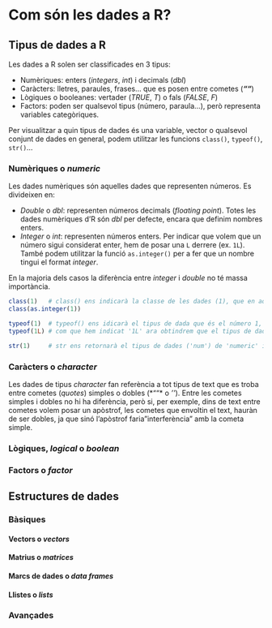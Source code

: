 # Com són les dades a R?

## Tipus de dades a R

Les dades a R solen ser classificades en 3 tipus:

* Numèriques: enters (*integers*, *int*) i decimals (*dbl*)
* Caràcters: lletres, paraules, frases... que es posen entre cometes (**_""_**)
* Lògiques o booleanes: vertader (*TRUE*, *T*) o fals (*FALSE*, *F*)
* Factors: poden ser qualsevol tipus (número, paraula...), però representa variables categòriques.

Per visualitzar a quin tipus de dades és una variable, vector o qualsevol conjunt de dades en general, podem utilitzar les funcions `class()`, `typeof()`, `str()`...

### Numèriques o *numeric*

Les dades numèriques són aquelles dades que representen números. Es divideixen en:

* *Double* o *dbl*: representen números decimals (*floating point*). Totes les dades numèriques d'R són *dbl* per defecte, encara que definim nombres enters.
* *Integer* o *int*: representen números enters. Per indicar que volem que un número sigui considerat enter, hem de posar una `L` derrere (ex. `1L`). També podem utilitzar la funció `as.integer()` per a fer que un nombre tingui el format *integer*. 

En la majoria dels casos la diferència entre *integer* i *double* no té massa importància.

```r
class(1)   # class() ens indicarà la classe de les dades (1), que en aquest cas és 'numeric' 
class(as.integer(1))

typeof(1)  # typeof() ens idicarà el tipus de dada que és el número 1, en aquest cas és 'double'
typeof(1L) # com que hem indicat '1L' ara obtindrem que el tipus de dades és 'integer'.

str(1)     # str ens retornarà el tipus de dades ('num') de 'numeric' i part d'aquestes dades.
```

### Caràcters o *character*

Les dades de tipus *character* fan referència a tot tipus de text que es troba entre cometes (*quotes*) simples o dobles (*""* o *''*). Entre les cometes simples i dobles no hi ha diferència, però si, per exemple, dins de text entre cometes volem posar un apòstrof, les cometes que envoltin el text, hauràn de ser dobles, ja que sinó l'apòstrof faria "interferència" amb la cometa simple.

### Lògiques, *logical* o *boolean*

### Factors o *factor*

## Estructures de dades

### Bàsiques

#### Vectors o *vectors*

#### Matrius o *matrices*

#### Marcs de dades o *data frames*

#### Llistes o *lists*

### Avançades